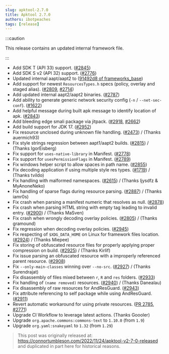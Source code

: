 ```yaml
---
slug: apktool-2.7.0
title: Apktool 2.7.0
authors: ibotpeaches
tags: [release]
---
```


:::caution

This release contains an updated internal framework file.

:::

- Add SDK T (API 33) support. ([#2845](https://github.com/iBotPeaches/Apktool/pull/2845))
- Add SDK S v2 (API 32) support. ([#2776](https://github.com/iBotPeaches/Apktool/issues/2776))
- Updated internal aapt/aapt2 to ([91492d8 of frameworks_base](https://github.com/iBotPeaches/platform_frameworks_base/commit/91492d85dcaefe1999ae98d0d2b39258be2252a9))
- Add support for newest `ResourcesTypes.h` specs (policy, overlay and staged alias). ([#2809](https://github.com/iBotPeaches/Apktool/issues/2809), [#2714](https://github.com/iBotPeaches/Apktool/issues/2714))
- Add updated internal aapt2/aapt2 binaries. ([#2787](https://github.com/iBotPeaches/Apktool/pull/2787))
- Add ability to generate generic network security config (`-n` / `--net-sec-conf`). ([#1622](https://github.com/iBotPeaches/Apktool/issues/1622))
- Add helpful message during built apk message to identify location of apk. ([#2843](https://github.com/iBotPeaches/Apktool/issues/2843))
- Add bleeding edge smali package via jitpack. ([#2918](https://github.com/iBotPeaches/Apktool/issues/2918), [#2662](https://github.com/iBotPeaches/Apktool/issues/2662))
- Add build support for JDK 17. ([#2952](https://github.com/iBotPeaches/Apktool/pull/2952))
- Fix resource unclosed during unknown file handling. ([#2473](https://github.com/iBotPeaches/Apktool/issues/2473)) / (Thanks
  auermich93)
- Fix style strings regression between aapt1/aapt2 builds. ([#2815](https://github.com/iBotPeaches/Apktool/issues/2815)) / (Thanks IgorEisberg)
- Fix support for `uses-native-library` in Manifest. ([#2778](https://github.com/iBotPeaches/Apktool/issues/2778))
- Fix support for `usesPermissionFlags` in Manifest. ([#2789](https://github.com/iBotPeaches/Apktool/issues/2789))
- Fix windows helper script to allow spaces in path name. ([#2855](https://github.com/iBotPeaches/Apktool/issues/2855))
- Fix decoding application if using multiple style res types. ([#1719](https://github.com/iBotPeaches/Apktool/issues/1719)) / (Thanks tvildo)
- Fix handling with malformed namespaces. ([#2615](https://github.com/iBotPeaches/Apktool/issues/2615)) / (Thanks ljysdfz & MyAnoneNeko)
- Fix handling of sparse flags during resource parsing. ([#2887](https://github.com/iBotPeaches/Apktool/pull/2887)) / (Thanks iamr0s)
- Fix crash when parsing a manifest numeric that resolves as null. ([#2878](https://github.com/iBotPeaches/Apktool/issues/2878))
- Fix crash when parsing HTML string with empty tag leading to invalid entry. ([#2900](https://github.com/iBotPeaches/Apktool/issues/2900)) / (Thanks MaSven)
- Fix crash when wrongly decoding overlay policies. ([#2805](https://github.com/iBotPeaches/Apktool/issues/2805)) / (Thanks gramound)
- Fix regression when decoding overlay policies. ([#2945](https://github.com/iBotPeaches/Apktool/issues/2945))
- Fix respecting of `$XDG_DATA_HOME` on Linux for framework files location. ([#2924](https://github.com/iBotPeaches/Apktool/pull/2924)) / (Thanks Miepee)
- Fix storing of obfuscated resource files for properly applying proper compression on build. ([#2925](https://github.com/iBotPeaches/Apktool/pull/2925)) / (Thanks Kirlif)
- Fix issue parsing an obfuscated resource with a improperly referenced parent resource. ([#2908](https://github.com/iBotPeaches/Apktool/issues/2908))
- Fix `--only-main-classes` winning over `--no-src`. ([#2927](https://github.com/iBotPeaches/Apktool/pull/2927)) / (Thanks Surendrajat)
- Fix disassembly of files mixed between `r`, `R` and `res` folders. ([#2933](https://github.com/iBotPeaches/Apktool/issues/2933))
- Fix handling of `(name removed)` resources. ([#2940](https://github.com/iBotPeaches/Apktool/pull/2940)) / (Thanks Danealau)
- Fix disassembly of raw resources for AndResGuard. ([#2943](https://github.com/iBotPeaches/Apktool/pull/2944))
- Fix attribute referencing to self package while using AndResGuard. ([#2911](https://github.com/iBotPeaches/Apktool/issues/2911))
- Revert automatic workaround for using private resources. ([PR 2785](https://github.com/iBotPeaches/Apktool/pull/2785), [#2771](https://github.com/iBotPeaches/Apktool/issues/2771))
- Upgrade CI Workflow to leverage latest actions. (Thanks Goooler)
- Upgrade `org.apache.commons:commons-text` to `1.10.0` (from `1.9`)
- Upgrade `org.yaml:snakeyaml` to `1.32` (from `1.29`)

> This post was originally released at: https://connortumbleson.com/2022/11/24/apktool-v2-7-0-released and duplicated in part here for historical reasons.
